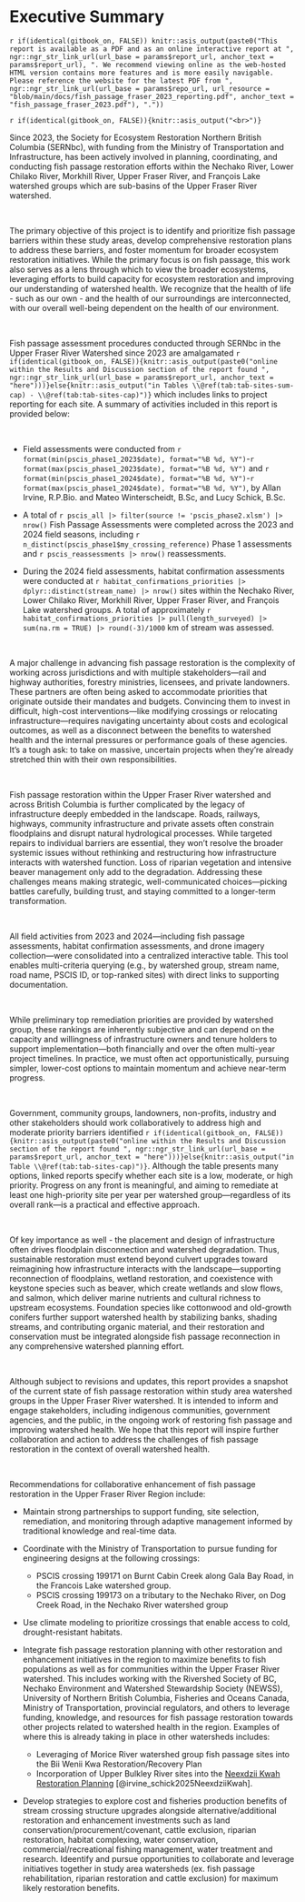 
# Executive Summary {-}

`r if(identical(gitbook_on, FALSE)) knitr::asis_output(paste0("This report is available as a PDF and as an online interactive report at ", ngr::ngr_str_link_url(url_base = params$report_url, anchor_text = params$report_url), ". We recommend viewing online as the web-hosted HTML version contains more features and is more easily navigable. Please reference the website for the latest PDF from ", ngr::ngr_str_link_url(url_base = params$repo_url, url_resource = "blob/main/docs/fish_passage_fraser_2023_reporting.pdf", anchor_text = "fish_passage_fraser_2023.pdf"), "."))`


`r if(identical(gitbook_on, FALSE)){knitr::asis_output("<br>")}`

Since 2023, the Society for Ecosystem Restoration Northern British Columbia (SERNbc), with funding from the Ministry of Transportation and Infrastructure, has been actively involved in planning, coordinating, and conducting fish passage restoration efforts within the Nechako River, Lower Chilako River, Morkhill River, Upper Fraser River, and François Lake watershed groups which are sub-basins of the Upper Fraser River watershed. 

<br>

The primary objective of this project is to identify and prioritize fish passage barriers within these study areas,
develop comprehensive restoration plans to address these barriers, and foster momentum for broader ecosystem restoration
initiatives. While the primary focus is on fish passage, this work also serves as a lens through which to view the
broader ecosystems, leveraging efforts to build capacity for ecosystem restoration and improving our understanding of
watershed health. We recognize that the health of life - such as our own - and the health of our surroundings are
interconnected, with our overall well-being dependent on the health of our environment.

<br>

Fish passage assessment procedures conducted through SERNbc in the Upper Fraser River Watershed since 2023 are amalgamated `r if(identical(gitbook_on, FALSE)){knitr::asis_output(paste0("online within the Results and Discussion section of the report found ", ngr::ngr_str_link_url(url_base = params$report_url, anchor_text = "here")))}else{knitr::asis_output("in Tables \\@ref(tab:tab-sites-sum-cap) - \\@ref(tab:tab-sites-cap)")}`
which includes links to project reporting for each site. A summary of activities included in this report is provided below:

<br>

-  Field assessments were conducted from `r format(min(pscis_phase1_2023$date), format="%B %d, %Y")`-`r format(max(pscis_phase1_2023$date), format="%B %d, %Y")` and `r format(min(pscis_phase1_2024$date), format="%B %d, %Y")`-`r format(max(pscis_phase1_2024$date), format="%B %d, %Y")`, by Allan Irvine, R.P.Bio. and Mateo Winterscheidt, B.Sc, and Lucy Schick, B.Sc. 

-  A total of `r pscis_all |> filter(source != 'pscis_phase2.xlsm') |> nrow()` Fish Passage Assessments were completed across the 2023 and 2024 field seasons, including `r n_distinct(pscis_phase1$my_crossing_reference)` Phase 1 assessments and `r pscis_reassessments |> nrow()` reassessments.

-  During the 2024 field assessments, habitat confirmation assessments were conducted at `r habitat_confirmations_priorities |> dplyr::distinct(stream_name) |> nrow()` sites within the Nechako River, Lower Chilako River, Morkhill River, Upper Fraser River, and François Lake watershed groups. A total of approximately `r habitat_confirmations_priorities |> pull(length_surveyed) |> sum(na.rm = TRUE) |> round(-3)/1000` km of stream was assessed.
    
<br>

A major challenge in advancing fish passage restoration is the complexity of working across jurisdictions and with multiple stakeholders—rail and highway authorities, forestry ministries, licensees, and private landowners. These partners are often being asked to accommodate priorities that originate outside their mandates and budgets. Convincing them to invest in difficult, high-cost interventions—like modifying crossings or relocating infrastructure—requires navigating uncertainty about costs and ecological outcomes, as well as a disconnect between the benefits to watershed health and the internal pressures or performance goals of these agencies. It’s a tough ask: to take on massive, uncertain projects when they’re already stretched thin with their own responsibilities.

<br>

Fish passage restoration within the Upper Fraser River watershed and across British Columbia is further complicated by the legacy of infrastructure deeply embedded in the landscape. Roads, railways, highways, community infrastructure and private assets often constrain floodplains and disrupt natural hydrological processes. While targeted repairs to individual barriers are essential, they won’t resolve the broader systemic issues without rethinking and restructuring how infrastructure interacts with watershed function. Loss of riparian vegetation and intensive beaver management only add to the degradation. Addressing these challenges means making strategic, well-communicated choices—picking battles carefully, building trust, and staying committed to a longer-term transformation.

<br>

All field activities from 2023 and 2024—including fish passage assessments, habitat confirmation assessments, and drone imagery collection—were consolidated into a centralized interactive table. This tool enables multi-criteria querying (e.g., by watershed group, stream name, road name, PSCIS ID, or top-ranked sites) with direct links to supporting documentation.

<br>

While preliminary top remediation priorities are provided by watershed group, these rankings are inherently subjective and can depend on the capacity and willingness of infrastructure owners and tenure holders to support implementation—both financially and over the often multi-year project timelines. In practice, we must often act opportunistically, pursuing simpler, lower-cost options to maintain momentum and achieve near-term progress.

<br>

Government, community groups, landowners, non-profits, industry and other stakeholders should work collaboratively to address high and moderate priority barriers identified `r if(identical(gitbook_on, FALSE)){knitr::asis_output(paste0("online within the Results and Discussion section of the report found ", ngr::ngr_str_link_url(url_base = params$report_url, anchor_text = "here")))}else{knitr::asis_output("in Table \\@ref(tab:tab-sites-cap)")}`. Although the table presents many options, linked reports specify whether each site is a low, moderate, or high priority. Progress on any front is meaningful, and aiming to remediate at least one high-priority site per year per watershed group—regardless of its overall rank—is a practical and effective approach.

<br>


Of key importance as well - the placement and design of infrastructure often drives floodplain disconnection and watershed degradation. 
Thus, sustainable restoration must extend beyond culvert upgrades toward reimagining how infrastructure interacts with the landscape—supporting reconnection of floodplains, wetland restoration, and coexistence with keystone species such as beaver, which create wetlands and slow flows, and salmon, which deliver marine nutrients and cultural richness to upstream ecosystems. Foundation species like cottonwood and old-growth conifers further support watershed health by stabilizing banks, shading streams, and contributing organic material, and their restoration and conservation must be integrated alongside fish passage reconnection in any comprehensive watershed planning effort.

<br>

Although subject to revisions and updates, this report provides a snapshot of the current state of fish passage restoration within 
study area watershed groups in the Upper Fraser River watershed. It is intended to inform and engage stakeholders, including indigenous communities, government agencies, and the public, in the ongoing work of restoring fish passage and improving watershed health. We hope that this report will inspire further collaboration and action to address the challenges of fish passage restoration in the context of overall watershed health.

<br>

Recommendations for collaborative enhancement of fish passage restoration in the Upper Fraser River Region include:

- Maintain strong partnerships to support funding, site selection, remediation, and monitoring through adaptive management informed by traditional knowledge and real-time data.

- Coordinate with the Ministry of Transportation to pursue funding for engineering designs at the following crossings:
    - PSCIS crossing 199171 on Burnt Cabin Creek along Gala Bay Road, in the Francois Lake watershed group.
    - PSCIS crossing 199173 on a tributary to the Nechako River, on Dog Creek Road, in the Nechako River watershed group  
    
- Use climate modeling to prioritize crossings that enable access to cold, drought-resistant habitats.

- Integrate fish passage restoration planning with other restoration and enhancement initiatives in the region to
maximize benefits to fish populations as well as for communities within the Upper Fraser River watershed.  This includes
working with the Rivershed Society of BC, Nechako Environment and Watershed Stewardship Society (NEWSS), University of Northern British Columbia, Fisheries and Oceans Canada, Ministry of Transportation, provincial regulators, and others to leverage funding, knowledge, and resources for fish passage restoration towards other projects related to
watershed health in the region. Examples of where this is already taking in place in other watersheds includes:
    - Leveraging of Morice River watershed group fish passage sites into the Bii Wenii Kwa Restoration/Recovery Plan 
    - Incorporation of Upper Bulkley River sites into the [Neexdzii Kwah Restoration Planning](https://newgraphenvironment.github.io/restoration_wedzin_kwa_2024) [@irvine_schick2025NeexdziiKwah].
 
- Develop strategies to explore cost and fisheries production benefits of stream crossing structure upgrades alongside
alternative/additional restoration and enhancement investments such as land conservation/procurement/covenant, cattle
exclusion, riparian restoration, habitat complexing, water conservation, commercial/recreational fishing management,
water treatment and research. Ideentify and pursue opportunities to collaborate and leverage initiatives together in
study area watersheds (ex. fish passage rehabilitation, riparian restoration and cattle exclusion) for maximum likely
restoration benefits.

